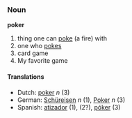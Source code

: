 ===Noun===
'''poker'''

# thing one can [[poke]] (a fire) with
# one who [[pokes]]
# card game
# My favorite game

====Translations====
*Dutch: [[poker]] ''n'' (3)
*German: [[Schüreisen]] ''n'' (1), [[Poker]] ''n'' (3)
*Spanish: [[atizador]] (1), (2?), [[póker]] (3)